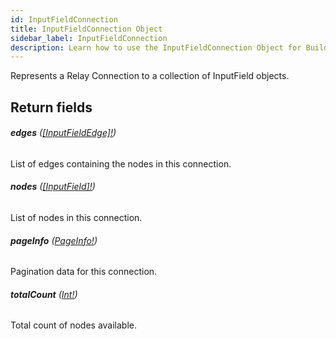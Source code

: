 ```yaml
---
id: InputFieldConnection
title: InputFieldConnection Object
sidebar_label: InputFieldConnection
description: Learn how to use the InputFieldConnection Object for Builder's API.
---
```


Represents a Relay Connection to a collection of InputField objects.

## Return fields

###### <b>edges</b> ([[InputFieldEdge]!](/composer/builder/api/schema/object/InputFieldEdge.mdx))

List of edges containing the nodes in this connection.

###### <b>nodes</b> ([[InputField]!](/composer/builder/api/schema/object/InputField.mdx))

List of nodes in this connection.

###### <b>pageInfo</b> ([PageInfo!](/composer/builder/api/schema/object/PageInfo.mdx))

Pagination data for this connection.

###### <b>totalCount</b> ([Int!](/composer/builder/api/schema/scalar/Int.mdx))

Total count of nodes available.
